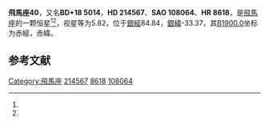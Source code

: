 {{Starbox begin
| name = 飛馬座40
}}
{{Starbox observe
| epoch = [[J2000.0|J2000.0]]
| constell = [[飛馬座|飛馬座]]<ref name=SIMBAD>{{cite web
 | url=http://simbad.u-strasbg.fr/simbad/sim-id?Ident=HR+8618
 | title =Pulsating variable Star
 | publisher=Centre de Données astronomiques de Strasbourg
 | work=SIMBAD
 | accessdate=2012-07-13}}</ref><ref name=DATA>{{cite web
 | url=http://vizier.u-strasbg.fr/viz-bin/VizieR-5?-out.add=.&-source=5050&-corr=PK=HR&-out.max=9999&HR=8618
 | title =VizieR Detailed Page
 | accessdate=2012-07-13}}</ref>
| 星官 = 
| ra = {{RA|22|38|52.6}}<ref name=SIMBAD /><ref name=DATA />
| dec = {{DEC|+19|31|20}}<ref name=SIMBAD /><ref name=DATA />
| appmag_v = 5.82<ref name=SIMBAD /><ref name=DATA />
}}
{{Starbox character
| class = G8II<ref name=SIMBAD /><ref name=DATA />
| b-v = 0.92<ref name=SIMBAD /><ref name=DATA />
| u-b = <ref name=SIMBAD /><ref name=DATA />
| r-i = <ref name=SIMBAD /><ref name=DATA />
| variable = 
}}
{{Starbox astrometry
| radial_v = 
| prop_mo_ra = -20
| parallax = 0.01
| p_error = 
}}
{{Starbox catalog
| names =BD+18 5014，[[SAO星表|SAO]] 108064，[[HD星表|HD]] 214567，[[HR星表|HR]] 8618}}
{{Starbox reference |Simbad=HR+8618}}
{{Starbox end}}

'''飛馬座40'''，又名'''BD+18 5014'''，'''HD 214567'''、'''SAO 108064'''、'''HR 8618'''，是[[飛馬座|飛馬座]]的一颗恒星<ref name=SIMBAD /><ref name=DATA />，视星等为5.82，位于[[銀道座標系|銀經]]84.84，[[銀道座標系|銀緯]]-33.37，其[[B1900.0|B1900.0]]坐标为赤經{{RA|22|34|2.2}}，赤緯{{DEC|+19|-33.37|17}}。

== 参考文献 ==
{{reflist}}

{{飞马座恒星}}

[[Category:飛馬座|Category:飛馬座]]
[[Category:HD和HDE天體|214567]]
[[Category:HR天體|8618]]
[[Category:SAO天體|108064]]


{{star-stub}}